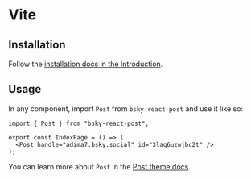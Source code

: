 # Vite

## Installation

Follow the [installation docs in the Introduction](/#installation).

## Usage

In any component, import `Post` from `bsky-react-post` and use it like so:

```tsx
import { Post } from "bsky-react-post";

export const IndexPage = () => (
  <Post handle="adima7.bsky.social" id="3laq6uzwjbc2t" />
);
```

You can learn more about `Post` in the [Post theme docs](/bluesky-theme).
